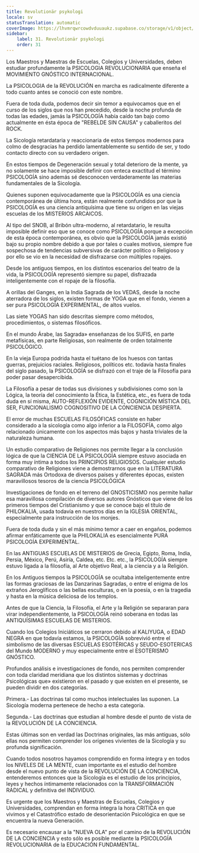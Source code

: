 ```yaml
---
title: Revolutionär psykologi
locale: sv
statusTranslation: automatic
coverImage: https://lhvmrqwrcowdvduuaukz.supabase.co/storage/v1/object/public/strapi-uploads/small_cover-educacion-fundamental.webp-2d51a7828a2b1309555be27f7e2a61a0.webp
sidebar:
    label: 31. Revolutionär psykologi
    order: 31
---
```

Los Maestros y Maestras de Escuelas, Colegios y Universidades, deben estudiar profundamente la PSICOLOGIA REVOLUCIONARIA que enseña el MOVIMIENTO GNÓSTICO INTERNACIONAL.

La PSICOLOGIA de la REVOLUCIÓN en marcha es radicalmente diferente a todo cuanto antes se conoció con este nombre.

Fuera de toda duda, podemos decir sin temor a equivocamos que en el curso de los siglos que nos han precedido, desde la noche profunda de todas las edades, jamás la PSICOLOGÍA había caído tan bajo como actualmente en ésta época de "REBELDE SIN CAUSA" y caballeritos del ROCK.

La Sicología retardataria y reaccionaria de estos tiempos modernos para colmo de desgracias ha perdido lamentablemente su sentido de ser, y todo contacto directo con su verdadero origen.

En estos tiempos de Degeneración sexual y total deterioro de la mente, ya no solamente se hace imposible definir con enteca exactitud el término PSICOLOGÍA sino además sé desconocen verdaderamente las materias fundamentales de la Sicología.

Quienes suponen equivocadamente que la PSICOLOGÍA es una ciencia contemporánea de última hora, están realmente confundidos por que la PSICOLOGÍA es una ciencia antiquísima que tiene su origen en las viejas escuelas de los MISTERIOS ARCAICOS.

Al tipo del SNOB, al Bribón ultra-moderno, al retardatario, le resulta imposible definir eso que se conoce como PSICOLOGÍA porque a excepción de esta época contemporánea, es obvio que la PSICOLOGÍA jamás existió bajo su propio nombre debido a que por tales o cuales motivos, siempre fue sospechosa de tendencias subversivas de carácter político o Religioso y por ello se vio en la necesidad de disfrazarse con múltiples ropajes.

Desde los antiguos tiempos, en los distintos escenarios del teatro de la vida, la PSICOLOGÍA representó siempre su papel, disfrazada inteligentemente con el ropaje de la filosofía.

A orillas del Ganges, en la India Sagrada de los VEDAS, desde la noche aterradora de los siglos, existen formas de YOGA que en el fondo, vienen a ser pura PSICOLOGÍA EXPERIMENTAL, de altos vuelos.

Las siete YOGAS han sido descritas siempre como métodos, procedimientos, o sistemas filosóficos.

En el mundo Árabe, las Sagrada» enseñanzas de los SUFIS, en parte metafísicas, en parte Religiosas, son realmente de orden totalmente PSICOLÓGICO.

En la vieja Europa podrida hasta el tuétano de los huesos con tantas guerras, prejuicios raciales. Religiosos, políticos etc. todavía hasta finales del siglo pasado, la PSICOLOGÍA se disfrazó con el traje de la Filosofía para poder pasar desapercibida.

La Filosofía a pesar de todas sus divisiones y subdivisiones como son la Lógica, la teoría del conocimiento la Ética, la Estética, etc., es fuera de toda duda en sí misma, AUTO-REFLEXIÓN EVIDENTE, COGNICIÓN MÍSTICA DEL SER, FUNCIONALISMO COGNOSITIVO DE LA CONCIENCIA DESPIERTA.

El error de muchas ESCUELAS FILOSÓFICAS consiste en haber considerado a la sicología como algo inferior a la FILOSOFÍA, como algo relacionado únicamente con los aspectos más bajos y hasta triviales de la naturaleza humana.

Un estudio comparativo de Religiones nos permite llegar a la conclusión lógica de que la CIENCIA DE LA PSICOLOGÍA siempre estuvo asociada en forma muy íntima a todos los PRINCIPIOS RELIGIOSOS. Cualquier estudio comparativo de Religiones viene a demostrarnos que en la LITERATURA SAGRADA más Ortodoxa de diversos países y diferentes épocas, existen maravillosos tesoros de la ciencia PSICOLÓGICA

Investigaciones de fondo en el terreno del GNOSTICISMO nos permite hallar esa maravillosa compilación de diversos autores Gnósticos que viene dé los primeros tiempos del Cristianismo y que se conoce bajo el título de PHILOKALIA, usada todavía en nuestros días en la IGLESIA ORIENTAL, especialmente para instrucción de los monjes.

Fuera de toda duda y sin el más mínimo temor a caer en engaños, podemos afirmar enfáticamente que la PHILOKALIA es esencialmente PURA PSICOLOGÍA EXPERIMENTAL.

En las ANTIGUAS ESCUELAS DE MISTERIOS de Grecia, Egipto, Roma, India, Persia, México, Perú, Asiría, Caldea, etc. Etc. etc., la PSICOLOGÍA siempre estuvo ligada a la filosofía, al Arte objetivo Real, a la ciencia y a la Religión.

En los Antiguos tiempos la PSICOLOGÍA se ocultaba inteligentemente entre las formas graciosas de las Danzarinas Sagradas, o entre el enigma de los extraños Jeroglíficos o las bellas esculturas, o en la poesía, o en la tragedia y hasta en la música deliciosa de los templos.

Antes de que la Ciencia, la Filosofía, el Arte y la Religión se separaran para virar independientemente, la PSICOLOGÍA reinó soberana en todas las ANTIQUÍSIMAS ESCUELAS DE MISTERIOS.

Cuando los Colegios Iniciáticos se cerraron debido al KALIYUGA, o EDAD NEGRA en que todavía estamos, la PSICOLOGÍA sobrevivió entre el simbolismo de las diversas ESCUELAS ESOTÉRICAS y SEUDO-ESOTERICAS del Mundo MODERNO y muy especialmente entre el ESOTERISMO GNÓSTICO.

Profundos análisis e investigaciones de fondo, nos permiten comprender con toda claridad meridiana que los distintos sistemas y doctrinas Psicológicas que» existieron en el pasado y que existen en el presente, se pueden dividir en dos categorías.

Primera.- Las doctrinas tal como muchos intelectuales las suponen. La Sicología moderna pertenece de hecho a esta categoría.

Segunda.- Las doctrinas que estudian al hombre desde el punto de vista de la REVOLUCIÓN DE LA CONCIENCIA.

Estas últimas son en verdad las Doctrinas originales, las más antiguas, sólo ellas nos permiten comprender los orígenes vivientes de la Sicología y su profunda significación.

Cuando todos nosotros hayamos comprendido en forma íntegra y en todos los NIVELES DE LA MENTE, cuan importante es el estudio del hombre desde el nuevo punto de vista de la REVOLUCIÓN DE LA CONCIENCIA, entenderemos entonces que la Sicología es el estudio de los principios, leyes y hechos íntimamente relacionados con la TRANSFORMACIÓN RADICAL y definitiva del INDIVIDUO.

Es urgente que los Maestros y Maestras de Escuelas, Colegios y Universidades, comprendan en forma íntegra la hora CRITICA en que vivimos y el Catastrófico estado de desorientación Psicológica en que se encuentra la nueva Generación.

Es necesario encausar a la "NUEVA OLA" por el camino de la REVOLUCIÓN DE LA CONCIENCIA y esto sólo es posible mediante la PSICOLOGÍA REVOLUCIONARIA de la EDUCACIÓN FUNDAMENTAL.
